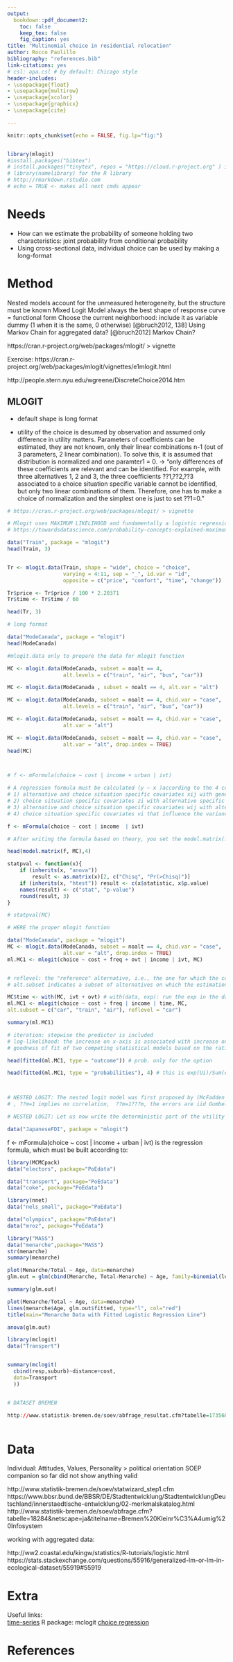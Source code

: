 ```yaml
---
output:
  bookdown::pdf_document2:
    toc: false
    keep_tex: false
    fig_caption: yes
title: "Multinomial choice in residential relocation"
author: Rocco Paolillo
bibliography: "references.bib"
link-citations: yes
# csl: apa.csl # by default: Chicago style
header-includes:
- \usepackage{float}
- \usepackage{multirow}
- \usepackage{xcolor} 
- \usepackage{graphicx} 
- \usepackage{cite}

---
```


```r
knitr::opts_chunk$set(echo = FALSE, fig.lp="fig:")


library(mlogit)
#install.packages("bibtex")
# install.packages("tinytex", repos = "https://cloud.r-project.org" ) if debug needed?
# library(namelibrary) for the R library
# http://rmarkdown.rstudio.com
# echo = TRUE <- makes all next cmds appear
```
\newcommand{\rocco}[1]{\textcolor{red}{{Rocco:}#1}} <!-- command to appear in pdf -->

# Needs
- How can we estimate the probability of someone holding two characteristics: joint probability from conditional probability
- Using cross-sectional data, individual choice can be used by making a long-format


# Method

Nested models account for the unmeasured heterogeneity, but the structure must be known
Mixed Logit Model always the best
shape of response curve = functional form
Choose the current neighborhood: include it as variable dummy (1 when it is the same, 0 otherwise) [@bruch2012, 138]
Using Markov Chain for aggregated data? [@bruch2012]
Markov Chain?


https://cran.r-project.org/web/packages/mlogit/ > vignette

Exercise: https://cran.r-project.org/web/packages/mlogit/vignettes/e1mlogit.html

http://people.stern.nyu.edu/wgreene/DiscreteChoice2014.htm

## MLOGIT

* default shape is long format

* utility of the choice is desumed by observation and assumed only difference in utility matters. Parameters of coefficients can be estimated, they are not known, only their linear combinations n-1 (out of 3 parameters, 2 linear combination). To solve this, it is assumed that distribution is normalized and one paramter1 = 0. -> "only differences of these coefficients are relevant and can be identified. For example, with three alternatives 1, 2 and 3, the three coefficients ??1,??2,??3 associated to a choice situation specific variable cannot be identified, but only two linear combinations of them. Therefore, one has to make a choice of normalization and the simplest one is just to set ??1=0."

```r
# https://cran.r-project.org/web/packages/mlogit/ > vignette

# Mlogit uses MAXIMUM LIKELIHOOD and fundamentally a logistic regression (choice = 1/0) 
# https://towardsdatascience.com/probability-concepts-explained-maximum-likelihood-estimation-c7b4342fdbb1

data("Train", package = "mlogit")
head(Train, 3)


Tr <- mlogit.data(Train, shape = "wide", choice = "choice",
                  varying = 4:11, sep = "_", id.var = "id",
                  opposite = c("price", "comfort", "time", "change"))

Tr$price <- Tr$price / 100 * 2.20371
Tr$time <- Tr$time / 60

head(Tr, 3)

# long format

data("ModeCanada", package = "mlogit")
head(ModeCanada)

#mlogit.data only to prepare the data for mlogit function

MC <- mlogit.data(ModeCanada, subset = noalt == 4,       
                  alt.levels = c("train", "air", "bus", "car"))

MC <- mlogit.data(ModeCanada , subset = noalt == 4, alt.var = "alt")

MC <- mlogit.data(ModeCanada, subset = noalt == 4, chid.var = "case",
                  alt.levels = c("train", "air", "bus", "car"))

MC <- mlogit.data(ModeCanada, subset = noalt == 4, chid.var = "case",
                  alt.var = "alt")

MC <- mlogit.data(ModeCanada, subset = noalt == 4, chid.var = "case",
                  alt.var = "alt", drop.index = TRUE)
head(MC)



# f <- mFormula(choice ~ cost | income + urban | ivt)

# A regression formula must be calculated (y ~ x )according to the 4 conditions, each separared by |. You choose how that variable must be considered:
# 1) alternative and choice situation specific covariates xij with generic coefficients ?? and and alternative specific covariates tj with a generic coefficient ??,
# 2) choice situation specific covariates zi with alternative specific coefficients ??j,
# 3) alternative and choice situation specific covariates wij with alternative specific coefficients ??j,
# 4) choice situation specific covariates vi that influence the variance of the errors.

f <- mFormula(choice ~ cost | income  | ivt)

# After writing the formula based on theory, you set the model.matrix(formula, multinomial logit calculated above) which will arrange the info from the multinomial logit

head(model.matrix(f, MC),4)

statpval <- function(x){
    if (inherits(x, "anova")) 
        result <- as.matrix(x)[2, c("Chisq", "Pr(>Chisq)")]
    if (inherits(x, "htest")) result <- c(x$statistic, x$p.value)
    names(result) <- c("stat", "p-value")
    round(result, 3)
}

# statpval(MC)

# HERE the proper mlogit function

data("ModeCanada", package = "mlogit")
MC <- mlogit.data(ModeCanada, subset = noalt == 4, chid.var = "case",
                  alt.var = "alt", drop.index = TRUE)
ml.MC1 <- mlogit(choice ~ cost + freq + ovt | income | ivt, MC)


# reflevel: the "reference" alternative, i.e., the one for which the coefficients of choice situation specific covariates are set to 0,
# alt.subset indicates a subset of alternatives on which the estimation has to be performed

MC$time <- with(MC, ivt + ovt) # with(data, exp): run the exp in the data.frame data
ml.MC1 <- mlogit(choice ~ cost + freq | income | time, MC, 
alt.subset = c("car", "train", "air"), reflevel = "car")

summary(ml.MC1)

# iteration: stepwise the predictor is included
# log-likelihood: the increase on x-axis is associated with increase on y-axis, fitting maximum likelihood. The higher the better, the sign is negative because of pdf of more variables included, so not meaningful. The value is meaningless if not compared to sample etc. To observe how it changes with different models.
# goodness of fit of two competing statistical models based on the ratio of their likelihoods, specifically one found by maximization over the entire parameter space and another found after imposing some constraint (H0). High levels cannot reject HO: calculated data do not differ from observed as if H1 were true and they are random

head(fitted(ml.MC1, type = "outcome")) # prob. only for the option

head(fitted(ml.MC1, type = "probabilities"), 4) # this is exp(Ui)/Sum(exp(Uj)). To calculate U for each option, take the estimate and multiply by the variable that is in the mlogit.data (beta * parameter), Mlogit tells you whether the beta estimate is the same for all options, or it is different for each option -> interaction term option:estimate. Remember to include the intercept in the calculation. Reference option must be included, which has intercept equal 0, reason why it is excluded from some interactions with variable: here intercept and :income.



# NESTED LOGIT: The nested logit model was first proposed by (McFadden 1978). It is a generalization of the multinomial logit model that is based on the idea that some alternatives may be joined in several groups (called nests). The error terms may then present some correlation in the same nest, whereas error terms of different nests are still uncorrelated. -> relaxes IIV -> heteroskedastic logit model
# , ??m=1 implies no correlation,  ??m=1???m, the errors are iid Gumbel errors and the nested logit model reduce to the multinomial logit model then it is again multinomial

# NESTED LOGIT: Let us now write the deterministic part of the utility of alternative j as the sum of two terms: the first one (Zj) being specific to the alternative and the second one (Wl) to the nest it belongs to: Vj=Zj+Wl.

data("JapaneseFDI", package = "mlogit")


```

f <- mFormula(choice ~ cost | income + urban | ivt) is the regression formula, which must be built according to:



```r


library(MCMCpack)
data("electors", package="PoEdata")

data("transport", package="PoEdata")
data("coke", package="PoEdata")

library(nnet)
data("nels_small", package="PoEdata")

data("olympics", package="PoEdata")
data("mroz", package="PoEdata")

library("MASS")
data("menarche",package="MASS")
str(menarche)
summary(menarche)

plot(Menarche/Total ~ Age, data=menarche)
glm.out = glm(cbind(Menarche, Total-Menarche) ~ Age, family=binomial(logit), data=menarche)

summary(glm.out)

plot(Menarche/Total ~ Age, data=menarche)
lines(menarche$Age, glm.out$fitted, type="l", col="red")
title(main="Menarche Data with Fitted Logistic Regression Line")

anova(glm.out)

library(mclogit)
data("Transport")


summary(mclogit(
  cbind(resp,suburb)~distance+cost,
  data=Transport
  ))


# DATASET BREMEN

http://www.statistik-bremen.de/soev/abfrage_resultat.cfm?tabelle=17356&titelname=Bremen%20Kleinr%C3%A4umig%20Infosystem&netscape=ja



```







# Data
Individual: Attitudes, Values, Personality > political orientation
SOEP companion so far did not show anything valid
\par
http://www.statistik-bremen.de/soev/statwizard_step1.cfm
https://www.bbsr.bund.de/BBSR/DE/Stadtentwicklung/StadtentwicklungDeutschland/innerstaedtische-entwicklung/02-merkmalskatalog.html
http://www.statistik-bremen.de/soev/abfrage.cfm?tabelle=18284&netscape=ja&titelname=Bremen%20Kleinr%C3%A4umig%20Infosystem

working  with aggregated data: \par
http://ww2.coastal.edu/kingw/statistics/R-tutorials/logistic.html
https://stats.stackexchange.com/questions/55916/generalized-lm-or-lm-in-ecological-dataset/55919#55919



# Extra

Useful links:\
[time-series](https://bookdown.org/ccolonescu/RPoE4/time-series-nonstationarity.html#spurious-regression)
R package: mclogit
[choice regression](https://onlinepubs.trb.org/onlinepubs/nchrp/cd-22/v2chapter5.html)



# References
